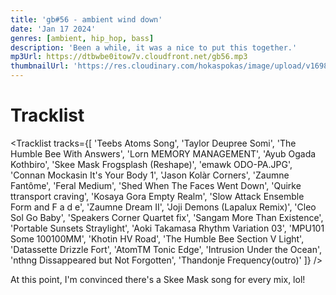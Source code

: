 ```yaml
---
title: 'gb#56 - ambient wind down'
date: 'Jan 17 2024'
genres: [ambient, hip_hop, bass]
description: 'Been a while, it was a nice to put this together.'
mp3Url: https://dtbwbe0itow7v.cloudfront.net/gb56.mp3
thumbnailUrl: 'https://res.cloudinary.com/hokaspokas/image/upload/v1698352841/goosebumpsfm/gb55.png'
---
```



# Tracklist

<Tracklist
tracks={[
  'Teebs Atoms Song',
  'Taylor Deupree Somi',
  'The Humble Bee With Answers',
  'Lorn	MEMORY MANAGEMENT',
  'Ayub Ogada Kothbiro',
  'Skee Mask Frogsplash (Reshape)',
  'emawk ODO-PA.JPG',
  'Connan Mockasin It\'s Your Body 1',
  'Jason Kolàr Corners',
  'Zaumne Fantôme',
  'Feral Medium',
  'Shed When The Faces Went Down',
  'Quirke ttransport craving',
  'Kosaya Gora Empty Realm',
  'Slow Attack Ensemble Form and F a d e',
  'Zaumne Dream II',
  'Joji Demons (Lapalux Remix)',
  'Cleo Sol Go Baby',
  'Speakers Corner Quartet fix',
  'Sangam More Than Existence',
  'Portable Sunsets Straylight',
  'Aoki Takamasa Rhythm Variation 03',
  'MPU101 Some 100100MM',
  'Khotin HV Road',
  'The Humble Bee Section V Light',
  'Datassette Drizzle Fort',
  'AtomTM Tonic Edge',
  'Intrusion Under the Ocean',
  'nthng Dissappeared but Not Forgotten',
  'Thandonje Frequency(outro)'
  ]}
/>

At this point, I'm convinced there's a Skee Mask song for every mix, lol!
